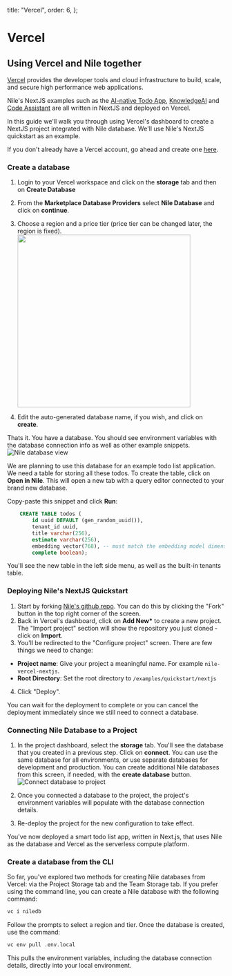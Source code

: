 
  title: "Vercel",
  order: 6,
};

# Vercel

## Using Vercel and Nile together

[Vercel](https://vercel.com) provides the developer tools and cloud infrastructure to build, scale, and secure high performance web applications.

Nile's NextJS examples such as the [AI-native Todo App](https://www.thenile.dev/templates/AI-Native%20multi-tenant%20SaaS%20with%20Nile%20and%20NextJS),
[KnowledgeAI](https://www.thenile.dev/templates/KnowledgeAI%20-%20PDF%20search%20assistant%20for%20your%20organization)
and [Code Assistant](https://www.thenile.dev/templates/Autonomous%20Code%20Assistant%20-%20Code%20more%2C%20type%20less) are all written in NextJS and deployed on Vercel.

In this guide we'll walk you through using Vercel's dashboard to create a NextJS project integrated with Nile database. We'll use Nile's NextJS quickstart as an example.

If you don't already have a Vercel account, go ahead and create one [here](https://vercel.com/).

### Create a database

1. Login to your Vercel workspace and click on the **storage** tab and then on **Create Database**
2. From the **Marketplace Database Providers** select **Nile Database** and click on **continue**.
3. Choose a region and a price tier (price tier can be changed later, the region is fixed). <Image src="/blog/2024-11-28-nile-vercel/create_database.png" width="400" height="400"/>

4. Edit the auto-generated database name, if you wish, and click on **create**.

Thats it. You have a database. You should see environment variables with the database connection info as well as other example snippets.
![Nile database view](/blog/2024-11-28-nile-vercel/database_env_vars.png)

We are planning to use this database for an example todo list application. We need a table for storing all these todos.
To create the table, click on **Open in Nile**. This will open a new tab with a query editor connected to your brand new database.

Copy-paste this snippet and click **Run**:

```sql
    CREATE TABLE todos (
        id uuid DEFAULT (gen_random_uuid()),
        tenant_id uuid,
        title varchar(256),
        estimate varchar(256),
        embedding vector(768), -- must match the embedding model dimension
        complete boolean);
```

You'll see the new table in the left side menu, as well as the built-in tenants table.

### Deploying Nile's NextJS Quickstart

1. Start by forking [Nile's github repo](https://github.com/niledatabase/niledatabase). You can do this by clicking the "Fork" button in the top right corner of the screen.
2. Back in Vercel's dashboard, click on **Add New\*** to create a new project. The "Import project" section will show the repository you just cloned - click on **Import**.
3. You'll be redirected to the "Configure project" screen. There are few things we need to change:

- **Project name**: Give your project a meaningful name. For example `nile-vercel-nextjs`.
- **Root Directory**: Set the root directory to `/examples/quickstart/nextjs`

4. Click "Deploy".

You can wait for the deployment to complete or you can cancel the deployment immediately since we still need to connect a database.

### Connecting Nile Database to a Project

1. In the project dashboard, select the **storage** tab. You'll see the database that you created in a previous step. Click on **connect**.
   You can use the same database for all environments, or use separate databases for development and production. You can create additional Nile databases from this screen, if needed, with the **create database** button. ![Connect database to project](/blog/2024-11-28-nile-vercel/connect_project_to_db.png)

2. Once you connected a database to the project, the project's environment variables will populate with the database connection details.
3. Re-deploy the project for the new configuration to take effect.

You've now deployed a smart todo list app, written in Next.js, that uses Nile as the database and Vercel as the serverless compute platform.

### Create a database from the CLI

So far, you've explored two methods for creating Nile databases from Vercel: via the Project Storage tab and the Team Storage tab.
If you prefer using the command line, you can create a Nile database with the following command:

```bash
vc i niledb
```

Follow the prompts to select a region and tier. Once the database is created, use the command:

```bash
vc env pull .env.local
```

This pulls the environment variables, including the database connection details, directly into your local environment.
